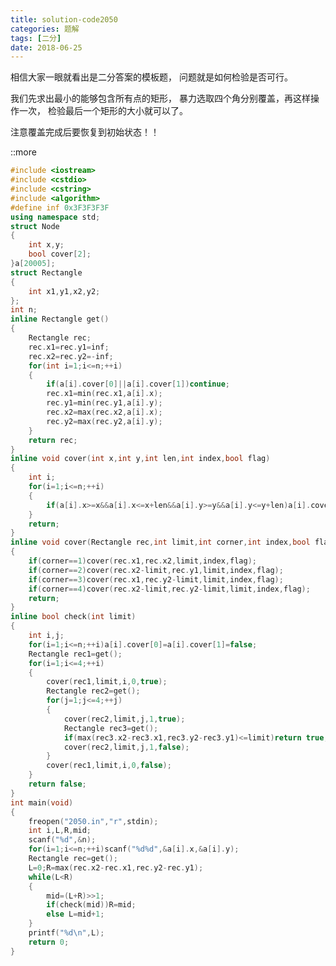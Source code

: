 ```yaml
---
title: solution-code2050
categories: 题解
tags: [二分]
date: 2018-06-25
---
```


相信大家一眼就看出是二分答案的模板题，
问题就是如何检验是否可行。

我们先求出最小的能够包含所有点的矩形，
暴力选取四个角分别覆盖，再这样操作一次，
检验最后一个矩形的大小就可以了。

注意覆盖完成后要恢复到初始状态！！

::more


```cpp
#include <iostream>
#include <cstdio>
#include <cstring>
#include <algorithm>
#define inf 0x3F3F3F3F
using namespace std;
struct Node
{
	int x,y;
	bool cover[2];
}a[20005];
struct Rectangle
{
	int x1,y1,x2,y2;
};
int n;
inline Rectangle get()
{
	Rectangle rec;
	rec.x1=rec.y1=inf;
	rec.x2=rec.y2=-inf;
	for(int i=1;i<=n;++i)
	{
		if(a[i].cover[0]||a[i].cover[1])continue;
		rec.x1=min(rec.x1,a[i].x);
		rec.y1=min(rec.y1,a[i].y);
		rec.x2=max(rec.x2,a[i].x);
		rec.y2=max(rec.y2,a[i].y);
	}
	return rec;
}
inline void cover(int x,int y,int len,int index,bool flag)
{
	int i;
	for(i=1;i<=n;++i)
	{
		if(a[i].x>=x&&a[i].x<=x+len&&a[i].y>=y&&a[i].y<=y+len)a[i].cover[index]=flag;
	}
	return;
}
inline void cover(Rectangle rec,int limit,int corner,int index,bool flag)
{
	if(corner==1)cover(rec.x1,rec.x2,limit,index,flag);
	if(corner==2)cover(rec.x2-limit,rec.y1,limit,index,flag);
	if(corner==3)cover(rec.x1,rec.y2-limit,limit,index,flag);
	if(corner==4)cover(rec.x2-limit,rec.y2-limit,limit,index,flag);
	return;
}
inline bool check(int limit)
{
	int i,j;
	for(i=1;i<=n;++i)a[i].cover[0]=a[i].cover[1]=false;
	Rectangle rec1=get();
	for(i=1;i<=4;++i)
	{
		cover(rec1,limit,i,0,true);
		Rectangle rec2=get();
		for(j=1;j<=4;++j)
		{
			cover(rec2,limit,j,1,true);
			Rectangle rec3=get();
			if(max(rec3.x2-rec3.x1,rec3.y2-rec3.y1)<=limit)return true;
			cover(rec2,limit,j,1,false);
		}
		cover(rec1,limit,i,0,false);
	}
	return false;
}
int main(void)
{
	freopen("2050.in","r",stdin);
	int i,L,R,mid;
	scanf("%d",&n);
	for(i=1;i<=n;++i)scanf("%d%d",&a[i].x,&a[i].y);
	Rectangle rec=get();
	L=0;R=max(rec.x2-rec.x1,rec.y2-rec.y1);
	while(L<R)
	{
		mid=(L+R)>>1;
		if(check(mid))R=mid;
		else L=mid+1;
	}
	printf("%d\n",L);
	return 0;
}
```
